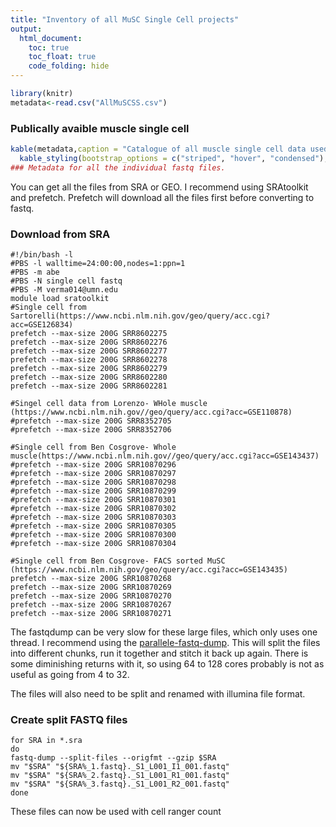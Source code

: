```yaml
---
title: "Inventory of all MuSC Single Cell projects"
output:
  html_document:
    toc: true
    toc_float: true
    code_folding: hide
---
```



```r
library(knitr)
metadata<-read.csv("AllMuSCSS.csv")

```

### Publically avaible muscle single cell 
```r
kable(metadata,caption = "Catalogue of all muscle single cell data used")%>%
  kable_styling(bootstrap_options = c("striped", "hover", "condensed"), font_size =8)
### Metadata for all the individual fastq files. 
```

You can get all the files from SRA or GEO. I recommend using SRAtoolkit and prefetch. Prefetch will download all the files first before converting to fastq. 

### Download from SRA 
```
#!/bin/bash -l
#PBS -l walltime=24:00:00,nodes=1:ppn=1
#PBS -m abe
#PBS -N single cell fastq 
#PBS -M verma014@umn.edu
module load sratoolkit
#Single cell from Sartorelli(https://www.ncbi.nlm.nih.gov/geo/query/acc.cgi?acc=GSE126834)
prefetch --max-size 200G SRR8602275
prefetch --max-size 200G SRR8602276
prefetch --max-size 200G SRR8602277
prefetch --max-size 200G SRR8602278
prefetch --max-size 200G SRR8602279
prefetch --max-size 200G SRR8602280
prefetch --max-size 200G SRR8602281

#Singel cell data from Lorenzo- WHole muscle (https://www.ncbi.nlm.nih.gov//geo/query/acc.cgi?acc=GSE110878)
#prefetch --max-size 200G SRR8352705
#prefetch --max-size 200G SRR8352706

#Single cell from Ben Cosgrove- Whole muscle(https://www.ncbi.nlm.nih.gov//geo/query/acc.cgi?acc=GSE143437)
#prefetch --max-size 200G SRR10870296
#prefetch --max-size 200G SRR10870297
#prefetch --max-size 200G SRR10870298
#prefetch --max-size 200G SRR10870299
#prefetch --max-size 200G SRR10870301
#prefetch --max-size 200G SRR10870302
#prefetch --max-size 200G SRR10870303
#prefetch --max-size 200G SRR10870305
#prefetch --max-size 200G SRR10870300
#prefetch --max-size 200G SRR10870304

#Single cell from Ben Cosgrove- FACS sorted MuSC (https://www.ncbi.nlm.nih.gov/geo/query/acc.cgi?acc=GSE143435)
prefetch --max-size 200G SRR10870268
prefetch --max-size 200G SRR10870269
prefetch --max-size 200G SRR10870270
prefetch --max-size 200G SRR10870267
prefetch --max-size 200G SRR10870271

```
The fastqdump can be very slow for these large files, which only uses one thread. I recommend using the [parallele-fastq-dump](https://github.com/rvalieris/parallel-fastq-dump). This will split the files into different chunks, run it together and stitch it back up again. There is some diminishing returns with it, so using 64 to 128 cores probably is not as useful as going from 4 to 32. 

The files will also need to be split and renamed with illumina file format.  

### Create split FASTQ files

```
for SRA in *.sra
do
fastq-dump --split-files --origfmt --gzip $SRA 
mv "$SRA" "${SRA%_1.fastq}._S1_L001_I1_001.fastq"
mv "$SRA" "${SRA%_2.fastq}._S1_L001_R1_001.fastq"
mv "$SRA" "${SRA%_3.fastq}._S1_L001_R2_001.fastq"
done
```
These files can now be used with cell ranger count